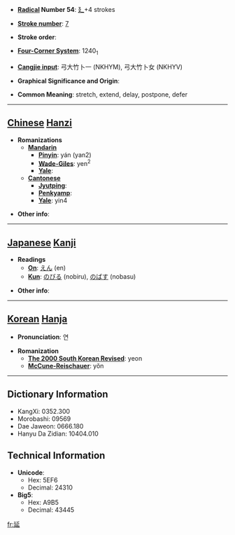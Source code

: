 * '''[[Wiktionary:Chinese radical index| Radical]] Number 54''': [[Wiktionary:Chinese radical index 廴|廴]]+4 strokes

* '''[[Wiktionary:Chinese total strokes index|Stroke number]]''': [[Wiktionary:Chinese total strokes index 7|7]]

* '''Stroke order''': 

* '''[[Wiktionary:Chinese four corner index|Four-Corner System]]''': 1240<sub>1</sub>

* '''[[Wiktionary:Chinese Cangjie index|Cangjie input]]''': 弓大竹卜一 (NKHYM), 弓大竹卜女 (NKHYV)

* '''Graphical Significance and Origin''': 

* '''Common Meaning''': stretch, extend, delay, postpone, defer

----

== [[Chinese]] [[Hanzi]] ==

* '''Romanizations'''
** '''[[Mandarin]]'''
*** '''[[Pinyin]]''': yán (yan2)
*** '''[[Wade-Giles]]''': yen<sup>2</sup>
*** '''[[Yale]]''': 
** '''[[Cantonese]]'''
*** '''[[Jyutping]]''':
*** '''[[Penkyamp]]''': 
*** '''[[Yale]]''': yin4

* '''Other info''': 

----

== [[Japanese]] [[Kanji]] ==

* '''Readings'''
** '''[[On]]''': [[えん]] (en)
** '''[[Kun]]''': [[のびる]] (nobiru), [[のばす]] (nobasu)

* '''Other info''':  

----

== [[Korean]] [[Hanja]] ==

* '''Pronunciation''': 연

* '''Romanization'''
** '''[[The 2000 South Korean Revised Romanization|The 2000 South Korean Revised]]''': yeon
** '''[[McCune-Reischauer]]''': yŏn

----

== Dictionary Information ==

* KangXi: 0352.300
* Morobashi: 09569
* Dae Jaweon: 0666.180
* Hanyu Da Zidian: 10404.010

== Technical Information ==

* '''Unicode''':
** Hex: 5EF6
** Decimal: 24310
* '''Big5''':
** Hex: A9B5
** Decimal: 43445

[[fr:延]]
